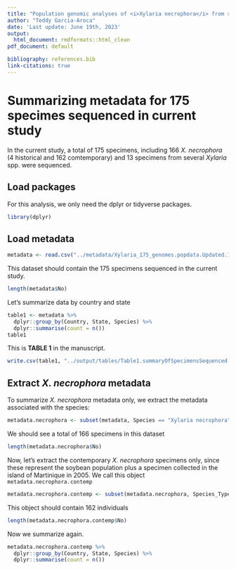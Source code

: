 ```yaml
---
title: "Population genomic analyses of <i>Xylaria necrophora</i> from southern USA | Part 1: Summarizing metadata"
author: "Teddy Garcia-Aroca"
date: 'Last update: June 19th, 2023'
output:
  html_document: rmdformats::html_clean
pdf_document: default

bibliography: references.bib
link-citations: true
---
```


# Summarizing metadata for 175 specimes sequenced in current study

In the current study, a total of 175 specimens, including 166 *X. necrophora* (4 historical and 162 comtemporary) and 13 specimens from several *Xylaria* spp. were sequenced.

## Load packages

For this analysis, we only need the dplyr or tidyverse packages.

```r
library(dplyr)
```

## Load metadata
  
```r
metadata <- read.csv("../metadata/Xylaria_175_genomes.popdata.Updated.10.30.2022.csv", header = T)
```

This dataset should contain the 175 specimens sequenced in the current study.

```r
length(metadata$No)
```

Let's summarize data by country and state

```r
table1 <- metadata %>% 
  dplyr::group_by(Country, State, Species) %>% 
  dplyr::summarise(count = n()) 
table1
```

This is **TABLE 1** in the manuscript.

```r
write.csv(table1, "../output/tables/Table1.summaryOfSpecimensSequenced.csv")
```

## Extract *X. necrophora* metadata

To summarize *X. necrophora* metadata only, we extract the metadata associated with the species: 

```r
metadata.necrophora <- subset(metadata, Species == "Xylaria necrophora")
```

We should see a total of 166 specimens in this dataset

```r
length(metadata.necrophora$No)
```

Now, let's extract the contemporary *X. necrophora* specimens only, since these represent the soybean population plus a specimen collected in the island of Martinique in 2005. We call this object `metadata.necrophora.contemp`

```r
metadata.necrophora.contemp <- subset(metadata.necrophora, Species_Type == "X.necrophora_Contemp")
```

This object should contain 162 individuals

```r
length(metadata.necrophora.contemp$No)
```

Now we summarize again.

```r
metadata.necrophora.contemp %>% 
  dplyr::group_by(Country, State, Species) %>% 
  dplyr::summarise(count = n()) 
```

